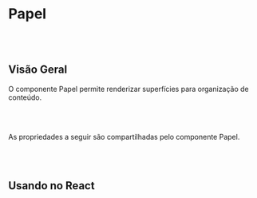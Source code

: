 
# Papel

<br></br>

## Visão Geral

O componente Papel permite renderizar superfícies para organização de conteúdo.

<Canvas of={PaperStories.Properties}></Canvas>

<Meta isTemplate />

<br></br>

As propriedades a seguir são compartilhadas pelo componente Papel.

<Controls />

<br></br>

## Usando no React

<Source of={PaperStories.FrameworkReact} />
